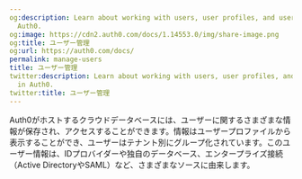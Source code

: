 ```yaml
---
og:description: Learn about working with users, user profiles, and user metadata in
  Auth0.
og:image: https://cdn2.auth0.com/docs/1.14553.0/img/share-image.png
og:title: ユーザー管理
og:url: https://auth0.com/docs/
permalink: manage-users
title: ユーザー管理
twitter:description: Learn about working with users, user profiles, and user metadata
  in Auth0.
twitter:title: ユーザー管理
---
```


Auth0がホストするクラウドデータベースには、ユーザーに関するさまざまな情報が保存され、アクセスすることができます。情報はユーザープロファイルから表示することができ、ユーザーはテナント別にグループ化されています。このユーザー情報は、IDプロバイダーや独自のデータベース、エンタープライズ接続（Active DirectoryやSAML）など、さまざまなソースに由来します。